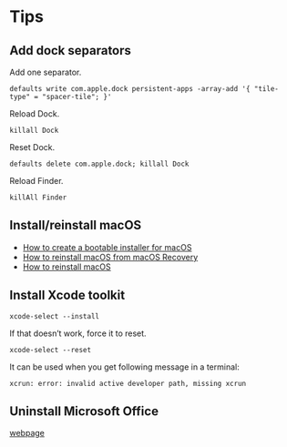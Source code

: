 # Tips

## Add dock separators

Add one separator.

```shell copy
defaults write com.apple.dock persistent-apps -array-add '{ "tile-type" = "spacer-tile"; }'
```

Reload Dock.

```shell copy
killall Dock
```

Reset Dock.

```shell copy
defaults delete com.apple.dock; killall Dock
```

Reload Finder.

```shell copy
killAll Finder
```

## Install/reinstall macOS

- [How to create a bootable installer for macOS](https://support.apple.com/en-gb/HT201372)
- [How to reinstall macOS from macOS Recovery](https://youtu.be/HCrl_4k0aqo)
- [How to reinstall macOS](https://support.apple.com/en-us/HT204904)

## Install Xcode toolkit

```shell copy
xcode-select --install
```

If that doesn’t work, force it to reset.

```shell copy
xcode-select --reset
```

It can be used when you get following message in a terminal:

```shell copy
xcrun: error: invalid active developer path, missing xcrun
```

## Uninstall Microsoft Office

[webpage](https://support.microsoft.com/en-us/office/uninstall-office-for-mac-eefa1199-5b58-43af-8a3d-b73dc1a8cae3#ID0EAABAAA=Newer_versions)
